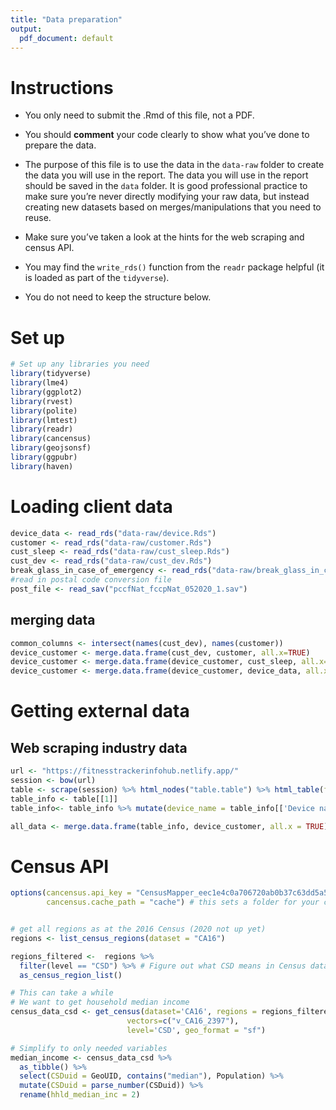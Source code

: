 ---
title: "Data preparation"
output:
  pdf_document: default
---

# Instructions

- You only need to submit the .Rmd of this file, not a PDF.

- You should __comment__ your code clearly to show what you've done to prepare the data.

- The purpose of this file is to use the data in the `data-raw` folder to create the data you will use in the report. The data you will use in the report should be saved in the `data` folder. It is good professional practice to make sure you're never directly modifying your raw data, but instead creating new datasets based on merges/manipulations that you need to reuse.

- Make sure you've taken a look at the hints for the web scraping and census API. 

- You may find the `write_rds()` function from the `readr` package helpful (it is loaded as part of the `tidyverse`).

- You do not need to keep the structure below.

# Set up

```{r, libraries}
# Set up any libraries you need
library(tidyverse)
library(lme4)
library(ggplot2)
library(rvest)
library(polite)
library(lmtest)
library(readr)
library(cancensus)
library(geojsonsf)
library(ggpubr)
library(haven)
```

# Loading client data

```{r}
device_data <- read_rds("data-raw/device.Rds")
customer <- read_rds("data-raw/customer.Rds")
cust_sleep <- read_rds("data-raw/cust_sleep.Rds")
cust_dev <- read_rds("data-raw/cust_dev.Rds")
break_glass_in_case_of_emergency <- read_rds("data-raw/break_glass_in_case_of_emergency.Rds")
#read in postal code conversion file
post_file <- read_sav("pccfNat_fccpNat_052020_1.sav")
```

## merging data 
```{r}
common_columns <- intersect(names(cust_dev), names(customer))
device_customer <- merge.data.frame(cust_dev, customer, all.x=TRUE)
device_customer <- merge.data.frame(device_customer, cust_sleep, all.x=TRUE)
device_customer <- merge.data.frame(device_customer, device_data, all.x=TRUE)
```

# Getting external data

## Web scraping industry data

```{r}
url <- "https://fitnesstrackerinfohub.netlify.app/"
session <- bow(url)
table <- scrape(session) %>% html_nodes("table.table") %>% html_table(fill=TRUE)
table_info <- table[[1]]
table_info<- table_info %>% mutate(device_name = table_info[['Device name']])

all_data <- merge.data.frame(table_info, device_customer, all.x = TRUE)
```



# Census API

```{r}
options(cancensus.api_key = "CensusMapper_eec1e4c0a706720ab0b37c63dd5a546e",
        cancensus.cache_path = "cache") # this sets a folder for your cache


# get all regions as at the 2016 Census (2020 not up yet)
regions <- list_census_regions(dataset = "CA16")

regions_filtered <-  regions %>% 
  filter(level == "CSD") %>% # Figure out what CSD means in Census data
  as_census_region_list()

# This can take a while
# We want to get household median income
census_data_csd <- get_census(dataset='CA16', regions = regions_filtered,
                          vectors=c("v_CA16_2397"), 
                          level='CSD', geo_format = "sf")

# Simplify to only needed variables
median_income <- census_data_csd %>% 
  as_tibble() %>% 
  select(CSDuid = GeoUID, contains("median"), Population) %>% 
  mutate(CSDuid = parse_number(CSDuid)) %>% 
  rename(hhld_median_inc = 2)
```



